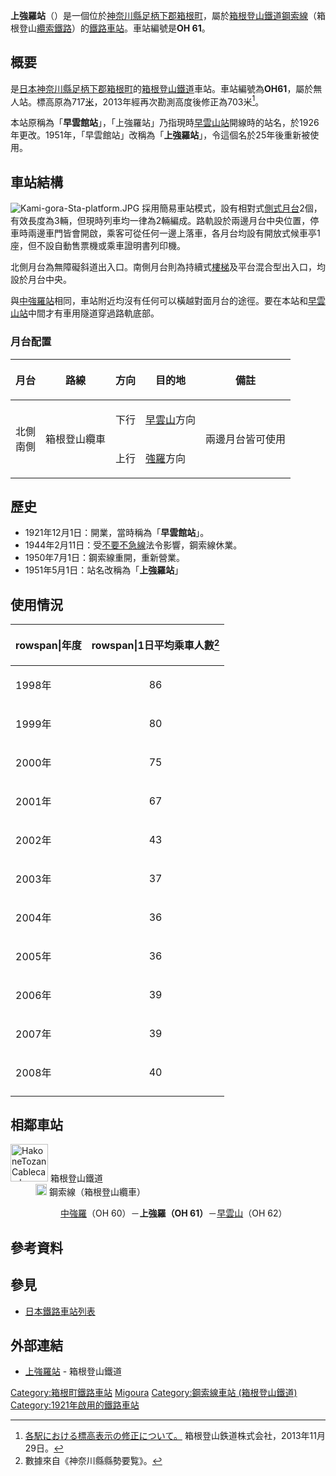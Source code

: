 {{NoteTA|1 = zh:上強羅站; zh-cn:上强罗站; zh-tw:上強羅車站; zh-hk:上強羅站; }}
{{日本車站資訊
|公司色     = #f04a00
|文字色     =
|站名       = 上強羅站
|圖片       = Kami-gora-sta-ent.JPG
|pxl        =
|圖片說明   = 上強羅站北側月台入口。（2009年）
|日文原名   = 上強羅
|平假名     = かみごうら
|羅馬拼音   = Kami-gōra
|電報略號   = 
|所在地     = {{JPN}}[[神奈川縣|神奈川縣]][[足柄下郡|足柄下郡]][[箱根町|箱根町]]強羅
|車站構造   = [[地面車站|地面車站]]
|月台配置   = 2面1線
|啟用年月日 = 1921年12月1日
|廢止年月日 =
|乘客人數 = 26
|上下車人次 = 73
|統計年度 = 2015年<ref name="hakone2016">統計はこね（平成28年版）</ref>
|備註       = 無人站<br>標高：703米
|adjacent = {{adjacent stations|system=箱根登山鐵道|line=鋼索線|left=中強羅|right=早雲山|note-left=OH 60<br />0.24km|note-mid={{車站編號r|OH|61|#f04a00|4||#f04a00}}<br />距離[[強羅站|強羅]]0.96km|note-right=OH 62<br />0.24km}}
}}

'''上強羅站'''（{{jpn|j=上強羅駅|hg=かみごうらえき|rm=Kami-gōra eki|f=y}}）是一個位於[[神奈川縣|神奈川縣]][[足柄下郡|足柄下郡]][[箱根町|箱根町]]，屬於[[箱根登山鐵道|箱根登山鐵道]][[鐵道線_(箱根登山鐵道)|鋼索線]]（箱根登山[[纜索鐵路|纜索鐵路]]）的[[鐵路車站|鐵路車站]]。車站編號是'''OH 61'''。
== 概要 ==
是[[日本|日本]][[神奈川縣|神奈川縣]][[足柄下郡|足柄下郡]][[箱根町|箱根町]]的[[箱根登山鐵道|箱根登山鐵道]]車站。車站編號為'''OH61'''，屬於無人站。標高原為717[[公尺|米]]，2013年經再次勘測高度後修正為703米<ref>[http://www.hakone-tozan.co.jp/dat/pdf/%C9%B8%B9%E2%C9%BD%BC%A8%BD%A4%C0%B5%A5%EA%A5%EA%A1%BC%A5%B9%A1%CA20131129%BA%C7%BD%AA%A1%CB.pdf 各駅における標高表示の修正について。] {{Wayback|url=http://www.hakone-tozan.co.jp/dat/pdf/%C9%B8%B9%E2%C9%BD%BC%A8%BD%A4%C0%B5%A5%EA%A5%EA%A1%BC%A5%B9%A1%CA20131129%BA%C7%BD%AA%A1%CB.pdf |date=20171208231527 }}箱根登山鉄道株式会社，2013年11月29日。</ref>。

本站原稱為「'''早雲館站'''」，「上強羅站」乃指現時[[早雲山站|早雲山站]]開線時的站名，於1926年更改。1951年，「早雲館站」改稱為「'''上強羅站'''」，令這個名於25年後重新被使用。

==車站結構==
[[File:Kami-gora-Sta-platform.JPG|thumb]]
採用簡易車站模式，設有相對式[[側式月台|側式月台]]2個，有效長度為3輛，但現時列車均一律為2輛編成。路軌設於兩邊月台中央位置，停車時兩邊車門皆會開啟，乘客可從任何一邊上落車，各月台均設有開放式候車亭1座，但不設自動售票機或乘車證明書列印機。

北側月台為無障礙斜道出入口。南側月台則為持續式[[樓梯|樓梯]]及平台混合型出入口，均設於月台中央。

與[[中強羅站|中強羅站]]相同，車站附近均沒有任何可以橫越對面月台的途徑。要在本站和[[早雲山站|早雲山站]]中間才有車用隧道穿過路軌底部。
=== 月台配置 ===
{| class="wikitable"
|-
!月台!!路線!!方向!!目的地!!備註
|-
! rowspan="2" |北側<br>南側
| rowspan="2" | {{color|#f04a00|■}}箱根登山纜車
| style="text-align:center" | 下行
|[[早雲山站|早雲山]]方向
| rowspan="2" |兩邊月台皆可使用 
|-
| style="text-align:center" | 上行
|[[強羅站|強羅]]方向
|}

==歷史==
*1921年12月1日：開業，當時稱為「'''早雲館站'''」。
*1944年2月11日：受[[不要不急線|不要不急線]]法令影響，鋼索線休業。
*1950年7月1日：鋼索線重開，重新營業。
*1951年5月1日：站名改稱為「'''上強羅站'''」

== 使用情況 ==
{| class="wikitable"
|-
!rowspan|年度
!rowspan|1日平均乘車人數<ref>數據來自《神奈川縣縣勢要覧》。</ref>
|-
|1998年
|style="text-align:center;"|86
|-
|1999年
|style="text-align:center;"|80
|-
|2000年
|style="text-align:center;"|75
|-
|2001年
|style="text-align:center;"|67
|-
|2002年
|style="text-align:center;"|43
|-
|2003年
|style="text-align:center;"|37
|-
|2004年
|style="text-align:center;"|36
|-
|2005年
|style="text-align:center;"|36
|-
|2006年
|style="text-align:center;"|39
|-
|2007年
|style="text-align:center;"|39
|-
|2008年
|style="text-align:center;"|40
|-
|}
== 相鄰車站 ==
; [[File:HakoneTozanCablecar_logo.svg|60px]] 箱根登山鐵道
:  [[File:Odakyu_Hakone_StaNo.svg|18px]] 鋼索線（箱根登山纜車）
:: [[中強羅站|中強羅]]（OH 60）－'''上強羅（OH 61）'''－[[早雲山站|早雲山]]（OH 62）
== 參考資料 ==
{{Reflist}}
== 參見 ==
{{commonscat|Kami-Gōra Station}}
* [[日本鐵路車站列表|日本鐵路車站列表]]
== 外部連結 ==
* [https://www.hakone-tozan.co.jp/station/kami-gora.php 上強羅站] {{Wayback|url=https://www.hakone-tozan.co.jp/station/kami-gora.php |date=20211107075314 }} - 箱根登山鐵道

{{箱根登山鐵道鋼索線}}

{{DEFAULTSORT:Kami-Gora}}
[[Category:箱根町鐵路車站|Category:箱根町鐵路車站]]
[[Category:日本鐵路車站_Ka|Migoura]]
[[Category:鋼索線車站_(箱根登山鐵道)|Category:鋼索線車站 (箱根登山鐵道)]]
[[Category:1921年啟用的鐵路車站|Category:1921年啟用的鐵路車站]]
